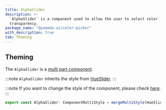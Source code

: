 ```yaml
---
title: AlphaSlider
description: >-
  `AlphaSlider` is a component used to allow the user to select color
  transparency.
package_name: "@yamada-ui/color-picker"
with_description: true
tab: Theming
---
```


## Theming

The `AlphaSlider` is a [multi part component](/styled-system/theming/component-styles#multi-part-components).

:::note
`AlphaSlider` inherits the style from [HueSlider](/components/forms/hue-slider).
:::

:::note
If you want to change the style of the component, please check [here](/styled-system/theming/customize-theme#changing-the-style-of-components).
:::

```ts
export const AlphaSlider: ComponentMultiStyle = mergeMultiStyle(HueSlider)()
```
